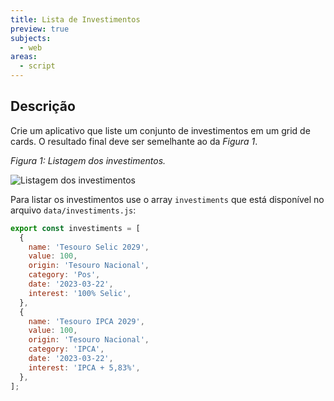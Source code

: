 ```yaml
---
title: Lista de Investimentos
preview: true
subjects:
  - web
areas:
  - script
---
```



## Descrição

Crie um aplicativo que liste um conjunto de investimentos em um grid de cards. O resultado final deve ser semelhante ao da _Figura 1_.

_Figura 1: Listagem dos investimentos._

<Image src={layout} alt="Listagem dos investimentos" class="border p-4" />

Para listar os investimentos use o array `investiments` que está disponível no arquivo `data/investiments.js`:

```js
export const investiments = [
  {
    name: 'Tesouro Selic 2029',
    value: 100,
    origin: 'Tesouro Nacional',
    category: 'Pos',
    date: '2023-03-22',
    interest: '100% Selic',
  },
  {
    name: 'Tesouro IPCA 2029',
    value: 100,
    origin: 'Tesouro Nacional',
    category: 'IPCA',
    date: '2023-03-22',
    interest: 'IPCA + 5,83%',
  },
];
```
